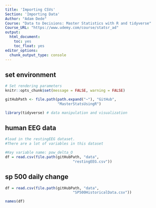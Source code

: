 ```yaml
---
title: 'Importing CSVs'
Section: 'Importing Data'
Author: "Adam Dede"
Course: "Data to Decisions: Master Statistics with R and tidyverse"
Course_URL: "https://www.udemy.com/course/statsr_ad" 
output:
  html_document:
    toc: yes
    toc_float: yes
editor_options:
  chunk_output_type: console
---
```



## set environment

```r

# Set rendering parameters
knitr::opts_chunk$set(message = FALSE, warning = FALSE)

gitHubPath <- file.path(path.expand("~"), "GitHub", 
                        "MasterStatsUsingR")

library(tidyverse) # data manipulation and visualization


```

## human EEG data 

```r
#load in the restingEEG dataset. 
#There are a lot of variables in this dataset

#Key variable name: pow_delta_O
df = read.csv(file.path(gitHubPath, "data", 
                               "restingEEG.csv"))


```

## sp 500 daily change 

```r


df = read.csv(file.path(gitHubPath, "data", 
                               "SP500HistoricalData.csv"))

names(df)







```


